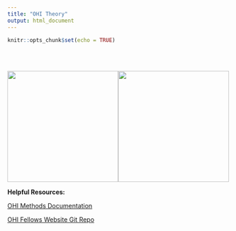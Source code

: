 ```yaml
---
title: "OHI Theory"
output: html_document
---
```


```r
knitr::opts_chunk$set(echo = TRUE)
```

<br>
<br>


[![](./images/goal scores.png){width=250px}](z3_HowGoalScore.html)![](./images/quickfacts_ ao.png){width=250px}

**Helpful Resources:**

[OHI Methods Documentation](https://rawgit.com/OHI-Science/ohi-global/draft/global_supplement/Supplement.html)

[OHI Fellows Website Git Repo](https://github.com/OHI-Science/globalfellows)
